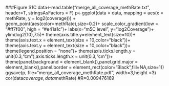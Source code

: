 ###Figure S1C
data<-read.table("merge_all_coverage_methRate.txt", header=T, stringsAsFactors = F)
p<-ggplot(data = data, mapping = aes(x = methRate, y = log2(coverage))) +
  geom_point(aes(color=methRate),size=0.2)+
  scale_color_gradient(low = "#ff7f00", high = "#e41a1c")+
  labs(x="m5C level", y="log2Coverage")+
  ylim(log2(10),7.5)+
  theme(axis.title.y=element_text(size=10))+
    theme(axis.text.x = element_text(size = 10,color="black"))+ 
    theme(axis.text.y = element_text(size = 10,color="black"))+
  theme(legend.position = "none")+
  theme(axis.ticks.length.y = unit(0.3,"cm"),axis.ticks.length.x = unit(0.3,"cm"))+
    theme(panel.background = element_blank(),panel.grid.major = element_blank(),panel.border =    element_rect(color="Black",fill=NA,size=1))
ggsave(p, file="merge_all_coverage_methRate.pdf", width=3,height =3)
cor(data$coverage, data$methRate) #R=0.009476169